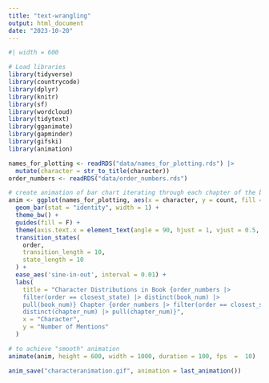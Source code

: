 ```yaml
---
title: "text-wrangling"
output: html_document
date: "2023-10-20"
---
```


```r
#| width = 600

# Load libraries
library(tidyverse)
library(countrycode)
library(dplyr)
library(knitr)
library(sf)
library(wordcloud)
library(tidytext)
library(gganimate)
library(gapminder)
library(gifski)
library(animation)

names_for_plotting <- readRDS("data/names_for_plotting.rds") |>
  mutate(character = str_to_title(character))
order_numbers <- readRDS("data/order_numbers.rds")

# create animation of bar chart iterating through each chapter of the book
anim <- ggplot(names_for_plotting, aes(x = character, y = count, fill = character)) +
  geom_bar(stat = "identity", width = 1) +
  theme_bw() +
  guides(fill = F) +
  theme(axis.text.x = element_text(angle = 90, hjust = 1, vjust = 0.5, size = 12)) + 
  transition_states(
    order,
    transition_length = 10,
    state_length = 10
  ) +
  ease_aes('sine-in-out', interval = 0.01) + 
  labs(
    title = "Character Distributions in Book {order_numbers |> 
    filter(order == closest_state) |> distinct(book_num) |> 
    pull(book_num)} Chapter {order_numbers |> filter(order == closest_state) |> 
    distinct(chapter_num) |> pull(chapter_num)}",
    x = "Character",
    y = "Number of Mentions"
  )

# to achieve "smooth" animation
animate(anim, height = 600, width = 1000, duration = 100, fps  =  10)

anim_save("characteranimation.gif", animation = last_animation())
```
